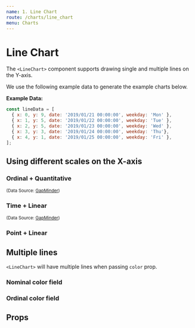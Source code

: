 ```yaml
---
name: 1. Line Chart
route: /charts/line_chart
menu: Charts
---
```



# Line Chart

The `<LineChart>` component supports drawing single and multiple lines on the Y-axis.

We use the following example data to generate the example charts below.

**Example Data:**

```js
const lineData = [
  { x: 0, y: 9, date: '2019/01/21 00:00:00', weekday: 'Mon' },
  { x: 1, y: 5, date: '2019/01/22 00:00:00', weekday: 'Tue' },
  { x: 2, y: 5, date: '2019/01/23 00:00:00', weekday: 'Wed' },
  { x: 3, y: 3, date: '2019/01/24 00:00:00', weekday: 'Thu'},
  { x: 4, y: 1, date: '2019/01/25 00:00:00', weekday: 'Fri' },
];
```

## Using different scales on the X-axis

### Ordinal + Quantitative

<Playground>
  <div style={{ width: '100%', height: '380px' }}>
    <LineChart
      title="Taiwan's GDP Per Capita"
      titleDesc="(Unit: constant 2011 international $)"
      titleAlign="right"
      data={taiwanData}
      x={{ field: 'year', type: 'ordinal' }}
      y={{ field: 'gdpPercap', type: 'quantitative' }}
    />
  </div>
</Playground>

<small>(Data Source: <a href="https://www.gapminder.org/" target="_blank">GapMinder</a>)</small>

### Time + Linear

<Playground>
  <div style={{ width: '100%', height: '380px' }}>
    <LineChart
      data={lineData}
      x={{ field: 'date', type: 'quantitative', scale: 'time' }}
      y={{ field: 'x', type: 'quantitative', scale: 'linear' }}
    />
  </div>
</Playground>

<small>(Data Source: <a href="https://www.gapminder.org/" target="_blank">GapMinder</a>)</small>

### Point + Linear

<Playground>
  <div style={{ width: '100%', height: '380px' }}>
    <LineChart
      data={lineData}
      x={{ field: 'weekday', type: 'quantitative', scale: 'point' }}
      y={{ field: 'y', type: 'quantitative', scale: 'linear' }}
    />
  </div>
</Playground>

## Multiple lines

`<LineChart>` will have multiple lines when passing `color` prop.

### Nominal color field

<Playground>
  <div style={{ width: '100%', height: '380px' }}>
    <LineChart
      data={multiLinesData}
      x={{ type: 'quantitative', field: 'x' }}
      y={{ type: 'quantitative', field: 'y' }}
      color={{
        field: "type",
        type: "nominal",
      }}
    />
  </div>
</Playground>

### Ordinal color field

<Playground>
  <div style={{ width: '100%', height: '380px' }}>
    <LineChart
      data={[
        { x: 1, y: 5, size: 3 },
        { x: 3, y: 6, size: 3 },
        { x: 2, y: 3, size: 3 },
        { x: 9, y: 7, size: 3 },
        { x: 7, y: 1, size: 3 },
        { x: 4, y: 2, size: 5 },
        { x: 1, y: 10, size: 5 },
        { x: 6, y: 4, size: 5 },
        { x: 8, y: 9, size: 5 },
        { x: 9, y: 0, size: 5 },
        { x: 5, y: 3, size: 8 },
        { x: 3, y: 8, size: 8 },
        { x: 4, y: 4, size: 8 },
        { x: 10, y:7, size: 8 },
      ]}
      x={{ type: 'quantitative', field: 'x' }}
      y={{ type: 'quantitative', field: 'y' }}
      color={{
        field: "size",
        type: "ordinal",
      }}
    />
  </div>
</Playground>

## Props

<Props of={LineChart} />

